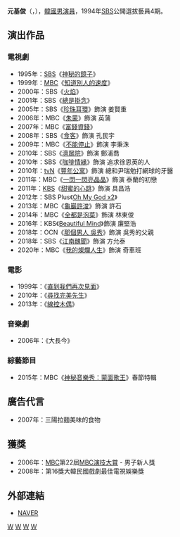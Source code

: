{{藝人
|姓名 = 元基俊
|類型 = 男演員
|圖片 =
|圖片尺寸 = 
|圖片簡介 = 
|本名 = 
|外文名 = 원기준
|外文 = ko
|羅馬拼音 = Won Ki Jun
|英文名 =
|暱稱 =
|其他藝名 = 
|國籍 = {{KOR}}
|出生日期 = {{birth_date_and_age|1974|2|12}}
|出生地點 = {{KOR}}
|宗教信仰 = 
|語言 = [[韓語|韓語]]
|職業 = [[演員|演員]]
|教育程度 = [[首爾藝術大學|首爾藝術大學]] 
|出道作品 = 
|出道日期 = 1994年
|代表作品 = 
|活躍年代 =
|唱片公司 = 
|經紀公司 = Yesung Hsm Entertainment
|相關團體 = 
|網站 = 
}}

'''元基俊'''（{{lang-ko|'''원기준'''}}，{{bd|1974年|2月12日}}），[[韓國|韓國]][[男演員|男演員]]，1994年[[SBS_(韓國)|SBS]]公開選拔藝員4期。

== 演出作品 ==
=== 電視劇 ===
*1995年：[[SBS_(韓國)|SBS]]《[[神秘的鏡子|神秘的鏡子]]》
*1999年：[[文化廣播_(韓國)|MBC]]《[[知道別人的速度|知道別人的速度]]》
*2000年：SBS《[[火焰_(電視劇)|火焰]]》
*2001年：SBS《[[總是掛念|總是掛念]]》
*2005年：SBS《[[珍珠耳環|珍珠耳環]]》飾演 姜賢重
*2006年：MBC《[[朱蒙_(電視劇)|朱蒙]]》飾演 英蒲
*2007年：MBC《[[富錢資錢|富錢資錢]]》
*2008年：SBS《[[食客_(電視劇)|食客]]》飾演 孔民宇
*2009年：MBC《[[不能停止|不能停止]]》飾演 李秉洙 
*2010年：SBS《[[濟眾院_(電視劇)|濟眾院]]》飾演 鄭浦喬
*2010年：SBS《[[咖啡情緣|咖啡情緣]]》飾演 追求徐恩英的人
*2010年：[[tvN|tvN]]《[[豐年公寓|豐年公寓]]》飾演 總和尹瑞勉打網球的牙醫
*2011年：MBC《[[一閃一閃亮晶晶_(韓國電視劇)|一閃一閃亮晶晶]]》飾演 泰蘭的初戀
*2011年：[[韓國放送公社|KBS]]《[[甜蜜的心跳|甜蜜的心跳]]》飾演 具昌浩
*2012年：SBS Plus《[[Oh_My_God_x2|Oh My God x2]]》
*2013年：MBC《[[龜巖許浚|龜巖許浚]]》飾演 許石
*2014年：MBC《[[全都是泡菜|全都是泡菜]]》飾演 林東俊
*2016年：KBS《[[Beautiful_Mind|Beautiful Mind]]》飾演 廉堅浩
*2018年：OCN《[[那個男人_吳秀|那個男人 吳秀]]》飾演 吳秀的父親
*2018年：SBS《[[江南醜聞|江南醜聞]]》飾演 方允泰
*2020年：MBC《[[我的燦爛人生_(韓國電視劇)|我的燦爛人生]]》飾演 奇車班

=== 電影 ===
*1999年：《[[直到我們再次見面|直到我們再次見面]]》
*2010年：《[[尋找完美先生|尋找完美先生]]》
*2013年：《[[線控木偶|線控木偶]]》
=== 音樂劇 ===
*2006年：《大長今》

=== 綜藝節目 ===
*2015年：MBC《[[神秘音樂秀：蒙面歌王|神秘音樂秀：蒙面歌王]]》春節特輯

== 廣告代言 ==
*2007年：三陽拉麵美味的食物
==獲獎==
*2006年：[[文化廣播_(韓國)|MBC]]第22屆[[MBC演技大賞|MBC演技大賞]] - 男子新人獎 
*2008年：第16獎大韓民國戲劇最佳電視娛樂獎

== 外部連結 ==
*[http://people.search.naver.com/search.naver?where=nexearch&sm=tab_ppn&query=%EC%9B%90%EA%B8%B0%EC%A4%80&os=103879&ie=utf8&key=PeopleService NAVER] {{Wayback|url=http://people.search.naver.com/search.naver?where=nexearch&sm=tab_ppn&query=%EC%9B%90%EA%B8%B0%EC%A4%80&os=103879&ie=utf8&key=PeopleService |date=20160304084815 }}{{ko}}

[[Category:韓國電視演員|W]]
[[Category:韓國音樂劇演員|W]]
[[Category:首爾藝術大學校友|W]]
[[Category:元姓|W]]